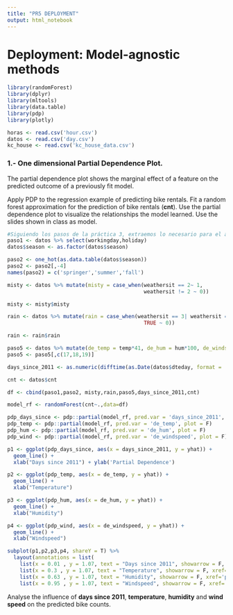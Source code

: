 ```yaml
---
title: "PR5 DEPLOYMENT"
output: html_notebook
---
```


# Deployment: Model-agnostic methods

```r
library(randomForest)
library(dplyr)
library(mltools)
library(data.table)
library(pdp)
library(plotly)
```

```r
horas <- read.csv('hour.csv')
datos <- read.csv('day.csv')
kc_house <- read.csv('kc_house_data.csv')
```

### **1.- One dimensional Partial Dependence Plot.**

The partial dependence plot shows the marginal effect of a feature on the predicted outcome of a previously fit model.

Apply PDP to the regression example of predicting bike rentals. Fit a random forest approximation for the prediction of bike rentals (**cnt**). Use the partial dependence plot to visualize the relationships the model learned. Use the slides shown in class as model.

```r
#Siguiendo los pasos de la práctica 3, extraemos lo necesario para el análisis
paso1 <- datos %>% select(workingday,holiday)
datos$season <- as.factor(datos$season)

paso2 <- one_hot(as.data.table(datos$season))
paso2 <- paso2[,-4]
names(paso2) = c('springer','summer','fall')

misty <- datos %>% mutate(misty = case_when(weathersit == 2~ 1,
                                            weathersit != 2 ~ 0))

misty <- misty$misty

rain <- datos %>% mutate(rain = case_when(weathersit == 3| weathersit == 4~ 1,
                                            TRUE ~ 0))

rain <- rain$rain

paso5 <- datos %>% mutate(de_temp = temp*41, de_hum = hum*100, de_windspeed = windspeed*67)
paso5 <- paso5[,c(17,18,19)]

days_since_2011 <- as.numeric(difftime(as.Date(datos$dteday, format = '%Y-%m-%d'),as.Date('2011-01-01',format = '%Y-%m-%d'), units = "days"))

cnt <- datos$cnt

df <- cbind(paso1,paso2, misty,rain,paso5,days_since_2011,cnt)
```

```r
model_rf <- randomForest(cnt~.,data=df)

pdp_days_since <- pdp::partial(model_rf, pred.var = 'days_since_2011', plot = F)
pdp_temp <- pdp::partial(model_rf, pred.var = 'de_temp', plot = F)
pdp_hum <- pdp::partial(model_rf, pred.var = 'de_hum', plot = F)
pdp_wind <- pdp::partial(model_rf, pred.var = 'de_windspeed', plot = F)
```

```r
p1 <- ggplot(pdp_days_since, aes(x = days_since_2011, y = yhat)) +
  geom_line() +
  xlab("Days since 2011") + ylab('Partial Dependence')

p2 <- ggplot(pdp_temp, aes(x = de_temp, y = yhat)) +
  geom_line() +
  xlab("Temperature")

p3 <- ggplot(pdp_hum, aes(x = de_hum, y = yhat)) +
  geom_line() +
  xlab("Humidity")

p4 <- ggplot(pdp_wind, aes(x = de_windspeed, y = yhat)) +
  geom_line() +
  xlab("Windspeed")

subplot(p1,p2,p3,p4, shareY = T) %>%  
  layout(annotations = list( 
    list(x = 0.01 , y = 1.07, text = "Days since 2011", showarrow = F, xref='paper', yref='paper'), 
    list(x = 0.3 , y = 1.07, text = "Temperature", showarrow = F, xref='paper', yref='paper'),
    list(x = 0.63 , y = 1.07, text = "Humidity", showarrow = F, xref='paper', yref='paper'),
    list(x = 0.95 , y = 1.07, text = "Windspeed", showarrow = F, xref='paper', yref='paper')))
```

Analyse the influence of **days since 2011**, **temperature**, **humidity** and **wind speed** on the predicted bike counts.
